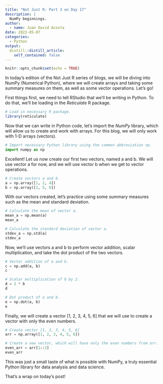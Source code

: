 ```yaml
---
title: "Not Just R: Part 3 on Day 17"
description: |
  NumPy beginnings.
author:
  - name: Juan David Acosta
date: 2022-05-07
categories:
  - Python
output:
  distill::distill_article:
    self_contained: false
---
```



```r
knitr::opts_chunk$set(echo = TRUE)
```

In today's edition of the Not Just R series of blogs, we will be diving into NumPy (Numerical Python), where we will create arrays and taking some summary measures on them, as well as some vector operations. Let's go!

First things first, we need to tell RStudio that we'll be writing in Python. To do that, we'll be loading in the *Reticulate* R package.

```r
# Load in necessary R package.
library(reticulate)
```

Now that we can write in Python code, let's import the *NumPy* library, which will allow us to create and work with arrays. For this blog, we will only work with 1-D arrays (vectors).

```python
# Import necessary Python library using the common abbreviation np.
import numpy as np
```

Excellent! Let us now create our first two vectors, named a and b. We will use vector a for now, and we will use vector b when we get to vector operations.

```python
# Create vectors a and b.
a = np.array([1, 2, 4])
b = np.array([2, 5, 6])
```

With our vectors created, let's practice using some summary measures such as the mean and standard deviation.

```python
# Calculate the mean of vector a.
mean_a = np.mean(a)
mean_a

# Calculate the standard deviation of vector a.
stdev_a = np.std(a)
stdev_a
```

Now, we'll use vectors a and b to perform vector addition, scalar multiplication, and take the dot product of the two vectors.

```python
# Vector addition of a and b.
c = np.add(a, b)
c

# Scalar multiplication of b by 2.
d = 2 * b
d

# Dot product of a and b.
e = np.dot(a, b)
e
```

Finally, we will create a vector [1, 2, 3, 4, 5, 6] that we will use to create a vector with only the even numbers.

```python
# Create vector [1, 2, 3, 4, 5, 6]
arr = np.array([1, 2, 3, 4, 5, 6])

# Create a new vector, which will have only the even numbers from arr.
even_arr = arr[1::2]
even_arr
```

This was just a small taste of what is possible with NumPy, a truly essential Python library for data analysis and data science.

That's a wrap on today's post!
